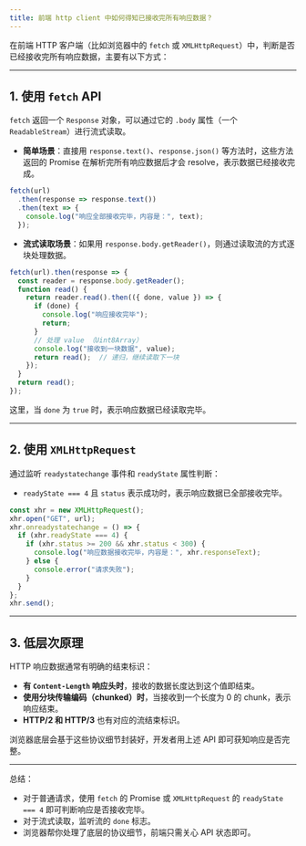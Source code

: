 ```yaml
---
title: 前端 http client 中如何得知已接收完所有响应数据？
---
```


在前端 HTTP 客户端（比如浏览器中的 `fetch` 或 `XMLHttpRequest`）中，判断是否已经接收完所有响应数据，主要有以下方式：

---

## 1. 使用 `fetch` API

`fetch` 返回一个 `Response` 对象，可以通过它的 `.body` 属性（一个 `ReadableStream`）进行流式读取。

* **简单场景**：直接用 `response.text()`、`response.json()` 等方法时，这些方法返回的 Promise 在解析完所有响应数据后才会 resolve，表示数据已经接收完成。

```js
fetch(url)
  .then(response => response.text())
  .then(text => {
    console.log("响应全部接收完毕，内容是：", text);
  });
```

* **流式读取场景**：如果用 `response.body.getReader()`，则通过读取流的方式逐块处理数据。

```js
fetch(url).then(response => {
  const reader = response.body.getReader();
  function read() {
    return reader.read().then(({ done, value }) => {
      if (done) {
        console.log("响应接收完毕");
        return;
      }
      // 处理 value （Uint8Array）
      console.log("接收到一块数据", value);
      return read();  // 递归，继续读取下一块
    });
  }
  return read();
});
```

这里，当 `done` 为 `true` 时，表示响应数据已经读取完毕。

---

## 2. 使用 `XMLHttpRequest`

通过监听 `readystatechange` 事件和 `readyState` 属性判断：

* `readyState === 4` 且 `status` 表示成功时，表示响应数据已全部接收完毕。

```js
const xhr = new XMLHttpRequest();
xhr.open("GET", url);
xhr.onreadystatechange = () => {
  if (xhr.readyState === 4) {
    if (xhr.status >= 200 && xhr.status < 300) {
      console.log("响应数据接收完毕，内容是：", xhr.responseText);
    } else {
      console.error("请求失败");
    }
  }
};
xhr.send();
```

---

## 3. 低层次原理

HTTP 响应数据通常有明确的结束标识：

* **有 `Content-Length` 响应头时**，接收的数据长度达到这个值即结束。
* **使用分块传输编码（chunked）时**，当接收到一个长度为 0 的 chunk，表示响应结束。
* **HTTP/2 和 HTTP/3** 也有对应的流结束标识。

浏览器底层会基于这些协议细节封装好，开发者用上述 API 即可获知响应是否完整。

---

总结：

* 对于普通请求，使用 `fetch` 的 Promise 或 `XMLHttpRequest` 的 `readyState === 4` 即可判断响应是否接收完毕。
* 对于流式读取，监听流的 `done` 标志。
* 浏览器帮你处理了底层的协议细节，前端只需关心 API 状态即可。

